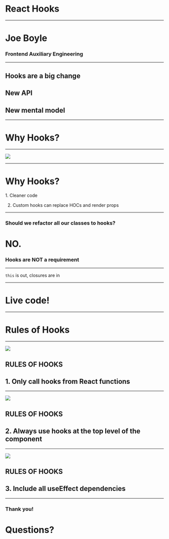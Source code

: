 
# React Hooks

---

# Joe Boyle
### Frontend Auxiliary Engineering

---

## Hooks are a big change

<Appear>
<h2>New API</h2>
<h2>New mental model</h2>
</Appear>

---

# Why Hooks?

---

<Image src="./hooks-vs-class.png" size="contain" />

---

# Why Hooks?

1. Cleaner code

2. Custom hooks can replace HOCs and render props

---

### Should we refactor all our classes to hooks?

<Appear>
  <h1>NO.</h1>
  <h3>Hooks are NOT a requirement</h3>
</Appear>

---

`this` is out, closures are in

---

# Live code!

---

# Rules of Hooks

---

<Image src="./rules-01.png" size="60%">
<h2>RULES OF HOOKS</h2>
<h2>1. Only call hooks from React functions</h2>
</Image>

---

<Image src="./rules-02.png" size="60%">
<h2>RULES OF HOOKS</h2>
<h2>2. Always use hooks at the top level of the component</h2>
</Image>

---

<Image src="./rules-03.png" size="60%">
<h2>RULES OF HOOKS</h2>
<h2>3. Include all useEffect dependencies</h2>
</Image>

---

### Thank you!
#  Questions?
